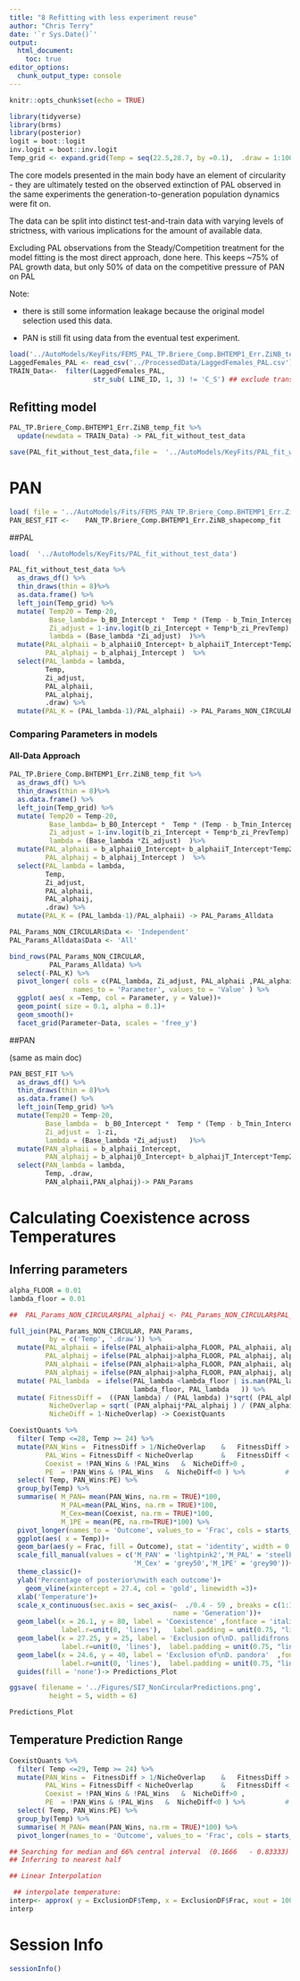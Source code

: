 ```yaml
---
title: "8 Refitting with less experiment reuse"
author: "Chris Terry"
date: '`r Sys.Date()`'
output: 
  html_document: 
    toc: true
editor_options: 
  chunk_output_type: console
---
```


```r
knitr::opts_chunk$set(echo = TRUE)
```


```R
library(tidyverse)
library(brms)
library(posterior)
logit = boot::logit
inv.logit = boot::inv.logit
Temp_grid <- expand.grid(Temp = seq(22.5,28.7, by =0.1),  .draw = 1:1000)

```

The core models presented in the main body have an element of circularity - they are ultimately tested on the observed extinction of PAL observed in  the same experiments the generation-to-generation population dynamics were fit on. 

The data can be split into distinct test-and-train data with varying levels of strictness, with various implications for the amount of available data. 

Excluding PAL observations from the Steady/Competition treatment for the model fitting is the most direct approach, done here. This keeps ~75% of PAL growth data, but only 50% of data on the competitive pressure of PAN on PAL 

Note:

- there is still some information leakage because the original model selection used this data. 

- PAN is still fit using data from the eventual test experiment. 

```r
load('../AutoModels/KeyFits/FEMS_PAL_TP.Briere_Comp.BHTEMP1_Err.ZiNB_temp')
LaggedFemales_PAL <- read_csv('../ProcessedData/LaggedFemales_PAL.csv')
TRAIN_Data<-  filter(LaggedFemales_PAL,
                     str_sub( LINE_ID, 1, 3) != 'C_S') ## exclude transistions from test set. 

```

## Refitting model
```R
PAL_TP.Briere_Comp.BHTEMP1_Err.ZiNB_temp_fit %>%
  update(newdata = TRAIN_Data) -> PAL_fit_without_test_data

save(PAL_fit_without_test_data,file =  '../AutoModels/KeyFits/PAL_fit_without_test_data' )
```

# PAN
```r
load( file = '../AutoModels/Fits/FEMS_PAN_TP.Briere_Comp.BHTEMP1_Err.ZiNB_shapecomp')
PAN_BEST_FIT <-    PAN_TP.Briere_Comp.BHTEMP1_Err.ZiNB_shapecomp_fit 
```

##PAL
```r
load(  '../AutoModels/KeyFits/PAL_fit_without_test_data')

PAL_fit_without_test_data %>%
  as_draws_df() %>%
  thin_draws(thin = 8)%>%
  as.data.frame() %>% 
  left_join(Temp_grid) %>%
  mutate( Temp20 = Temp-20, 
          Base_lambda= b_B0_Intercept *  Temp * (Temp - b_Tmin_Intercept) * sqrt(b_Tmax_Intercept - Temp) ,
          Zi_adjust = 1-inv.logit(b_zi_Intercept + Temp*b_zi_PrevTemp)  ,
          lambda = (Base_lambda *Zi_adjust)  )%>%
  mutate(PAL_alphaii = b_alphaii0_Intercept+ b_alphaiiT_Intercept*Temp20,
         PAL_alphaij = b_alphaij_Intercept )  %>%
  select(PAL_lambda = lambda,
         Temp,
         Zi_adjust,
         PAL_alphaii, 
         PAL_alphaij, 
         .draw) %>%
  mutate(PAL_K = (PAL_lambda-1)/PAL_alphaii) -> PAL_Params_NON_CIRCULAR

```

### Comparing Parameters in models

#### All-Data Approach

```R
PAL_TP.Briere_Comp.BHTEMP1_Err.ZiNB_temp_fit %>%
  as_draws_df() %>%
  thin_draws(thin = 8)%>%
  as.data.frame() %>% 
  left_join(Temp_grid) %>%
  mutate( Temp20 = Temp-20, 
          Base_lambda= b_B0_Intercept *  Temp * (Temp - b_Tmin_Intercept) * sqrt(b_Tmax_Intercept - Temp) ,
          Zi_adjust = 1-inv.logit(b_zi_Intercept + Temp*b_zi_PrevTemp)  ,
          lambda = (Base_lambda *Zi_adjust)  )%>%
  mutate(PAL_alphaii = b_alphaii0_Intercept+ b_alphaiiT_Intercept*Temp20,
         PAL_alphaij = b_alphaij_Intercept )  %>%
  select(PAL_lambda = lambda,
         Temp,
         Zi_adjust,
         PAL_alphaii, 
         PAL_alphaij, 
         .draw) %>%
  mutate(PAL_K = (PAL_lambda-1)/PAL_alphaii) -> PAL_Params_Alldata

```


```R
PAL_Params_NON_CIRCULAR$Data <- 'Independent'
PAL_Params_Alldata$Data <- 'All'

bind_rows(PAL_Params_NON_CIRCULAR, 
          PAL_Params_Alldata) %>%
  select(-PAL_K) %>%
  pivot_longer( cols = c(PAL_lambda, Zi_adjust, PAL_alphaii ,PAL_alphaij),
                names_to = 'Parameter', values_to = 'Value' ) %>%
  ggplot( aes( x =Temp, col = Parameter, y = Value))+
  geom_point( size = 0.1, alpha = 0.1)+
  geom_smooth()+
  facet_grid(Parameter~Data, scales = 'free_y')

```

##PAN

(same as main doc)

```R
PAN_BEST_FIT %>%
  as_draws_df() %>%
  thin_draws(thin = 8)%>%
  as.data.frame() %>%
  left_join(Temp_grid) %>%
  mutate(Temp20 = Temp-20, 
         Base_lambda =  b_B0_Intercept *  Temp * (Temp - b_Tmin_Intercept) * sqrt(b_Tmax_Intercept - Temp) ,
         Zi_adjust =  1-zi,
         lambda = (Base_lambda *Zi_adjust)   )%>%
  mutate(PAN_alphaii = b_alphaii_Intercept,
         PAN_alphaij = b_alphaij0_Intercept+ b_alphaijT_Intercept*Temp20)  %>%
  select(PAN_lambda = lambda,
         Temp, .draw,
         PAN_alphaii,PAN_alphaij)-> PAN_Params
```

# Calculating Coexistence across Temperatures


## Inferring parameters 

```r
alpha_FLOOR = 0.01
lambda_floor = 0.01

##  PAL_Params_NON_CIRCULAR$PAL_alphaij <- PAL_Params_NON_CIRCULAR$PAL_alphaij*0.5 ## to test impact of altering parameters

full_join(PAL_Params_NON_CIRCULAR, PAN_Params, 
          by = c('Temp', '.draw')) %>%
  mutate(PAL_alphaii = ifelse(PAL_alphaii>alpha_FLOOR, PAL_alphaii, alpha_FLOOR), 
         PAL_alphaij = ifelse(PAL_alphaij>alpha_FLOOR, PAL_alphaij, alpha_FLOOR),
         PAN_alphaii = ifelse(PAN_alphaii>alpha_FLOOR, PAN_alphaii, alpha_FLOOR), 
         PAN_alphaij = ifelse(PAN_alphaij>alpha_FLOOR, PAN_alphaij, alpha_FLOOR))  %>%
  mutate( PAL_lambda  = ifelse(PAL_lambda <lambda_floor | is.nan(PAL_lambda ),
                               lambda_floor, PAL_lambda   )) %>% 
  mutate( FitnessDiff =  ((PAN_lambda) / (PAL_lambda) )*sqrt( (PAL_alphaii*PAL_alphaij ) / (PAN_alphaii*PAN_alphaij)   ),
          NicheOverlap = sqrt( (PAN_alphaij*PAL_alphaij ) / (PAN_alphaii*PAL_alphaii)),
          NicheDiff = 1-NicheOverlap) -> CoexistQuants
```

```R

CoexistQuants %>%
  filter( Temp <=28, Temp >= 24) %>%
  mutate(PAN_Wins =  FitnessDiff > 1/NicheOverlap    &   FitnessDiff > NicheOverlap  ,
         PAL_Wins = FitnessDiff < NicheOverlap       &   FitnessDiff < 1/NicheOverlap , 
         Coexist = !PAN_Wins & !PAL_Wins   &  NicheDiff>0 , 
         PE  = !PAN_Wins & !PAL_Wins   &  NicheDiff<0 ) %>%          #  filter( Temp==25.5)%>%
  select( Temp, PAN_Wins:PE) %>%
  group_by(Temp) %>%
  summarise( M_PAN= mean(PAN_Wins, na.rm = TRUE)*100,
             M_PAL=mean(PAL_Wins, na.rm = TRUE)*100,
             M_Cex=mean(Coexist, na.rm = TRUE)*100,
             M_1PE = mean(PE, na.rm=TRUE)*100) %>%    
  pivot_longer(names_to = 'Outcome', values_to = 'Frac', cols = starts_with('M_')) %>% 
  ggplot(aes( x = Temp))+
  geom_bar(aes(y = Frac, fill = Outcome), stat = 'identity', width = 0.1)+
  scale_fill_manual(values = c('M_PAN' = 'lightpink2','M_PAL' = 'steelblue2',
                               'M_Cex' = 'grey50','M_1PE' = 'grey90'))+
  theme_classic()+
  ylab('Percentage of posterior\nwith each outcome')+
    geom_vline(xintercept = 27.4, col = 'gold', linewidth =3)+
  xlab('Temperature')+
  scale_x_continuous(sec.axis = sec_axis(~  ./0.4 - 59 , breaks = c(1:10),
                                         name = 'Generation'))+
  geom_label(x = 26.1, y = 80, label = 'Coexistence' ,fontface = 'italic',
             label.r=unit(0, 'lines'),   label.padding = unit(0.75, "lines"))+
  geom_label(x = 27.25, y = 25, label = 'Exclusion of\nD. pallidifrons'  ,fontface = 'italic',
             label.r=unit(0, 'lines'),  label.padding = unit(0.75, "lines"))+
  geom_label(x = 24.6, y = 40, label = 'Exclusion of\nD. pandora'  ,fontface = 'italic',
             label.r=unit(0, 'lines'),  label.padding = unit(0.75, "lines"))+
  guides(fill = 'none')-> Predictions_Plot

ggsave( filename = '../Figures/SI7_NonCircularPredictions.png', 
          height = 5, width = 6)

Predictions_Plot
```

## Temperature Prediction Range

```r
CoexistQuants %>%
  filter( Temp <=29, Temp >= 24) %>%
  mutate(PAN_Wins =  FitnessDiff > 1/NicheOverlap    &   FitnessDiff > NicheOverlap  ,
         PAL_Wins = FitnessDiff < NicheOverlap       &   FitnessDiff < 1/NicheOverlap , 
         Coexist = !PAN_Wins & !PAL_Wins   &  NicheDiff>0 , 
         PE  = !PAN_Wins & !PAL_Wins   &  NicheDiff<0 ) %>%          #  filter( Temp==25.5)%>%
  select( Temp, PAN_Wins:PE) %>%
  group_by(Temp) %>%
  summarise( M_PAN= mean(PAN_Wins, na.rm = TRUE)*100) %>%    
  pivot_longer(names_to = 'Outcome', values_to = 'Frac', cols = starts_with('M_')) -> ExclusionDF

## Searching for median and 66% central interval  (0.1666   - 0.83333)
## Inferring to nearest half

## Linear Interpolation 

 ## interpolate temperature: 
interp<- approx( y = ExclusionDF$Temp, x = ExclusionDF$Frac, xout = 100*c( 1/6, 0.5, 5/6)  )
interp


```

# Session Info

```r
sessionInfo()

```








